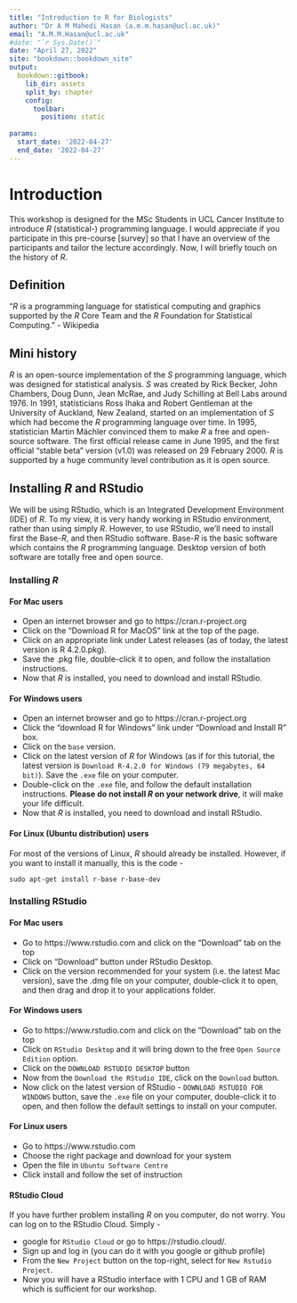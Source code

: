 ```yaml
--- 
title: "Introduction to R for Biologists"
author: "Dr A M Mahedi Hasan (a.m.m.hasan@ucl.ac.uk)"
email: "A.M.M.Hasan@ucl.ac.uk"
#date: "`r Sys.Date()`"
date: "April 27, 2022"
site: "bookdown::bookdown_site"
output:
  bookdown::gitbook:
    lib_dir: assets
    split_by: chapter
    config:
      toolbar:
        position: static
  
params:
  start_date: '2022-04-27'
  end_date: '2022-04-27'
---
```


# Introduction

This workshop is designed for the MSc Students in UCL Cancer Institute to introduce *R* (statistical-) programming language. I would appreciate if you participate in this pre-course [survey]<link> so that I have an overview of the participants and tailor the lecture accordingly. Now, I will briefly touch on the history of *R*.

## Definition

"*R* is a programming language for statistical computing and graphics supported by the *R* Core Team and the *R* Foundation for Statistical Computing." - Wikipedia

## Mini history

*R* is an open-source implementation of the *S* programming language, which was designed for statistical analysis. *S* was created by Rick Becker, John Chambers, Doug Dunn, Jean McRae, and Judy Schilling at Bell Labs around 1976. 
In 1991, statisticians Ross Ihaka and Robert Gentleman at the University of Auckland, New Zealand, started on an implementation of *S* which had become the *R* programming language over time. In 1995, statistician Martin Mächler convinced them to make *R* a free and open-source software. The first official release came in June 1995, and  the first official "stable beta" version (v1.0) was released on 29 February 2000. *R* is supported by a huge community level contribution as it is open source. 

## Installing *R* and RStudio

We will be using RStudio, which is an Integrated Development Environment (IDE) of *R*. To my view, it is very handy working in RStudio environment, rather than using simply *R*. However, to use RStudio, we’ll need to install first the Base-*R*, and then RStudio software. Base-*R* is the basic software which contains the *R* programming language. Desktop version of both software are totally free and open source.

### Installing *R*
#### For Mac users
- Open an internet browser and go to https://cran.r-project.org
- Click on the "Download R for MacOS" link at the top of the page.
- Click on an appropriate link under Latest releases (as of today, the latest version is R 4.2.0.pkg).
- Save the .pkg file, double-click it to open, and follow the installation instructions.
- Now that *R* is installed, you need to download and install RStudio.

#### For Windows users
- Open an internet browser and go to https://cran.r-project.org
- Click the "download R for Windows" link under "Download and Install R" box.
- Click on the `base` version.
- Click on the latest version of *R* for Windows (as if for this tutorial, the latest version is `Download R-4.2.0 for Windows (79 megabytes, 64 bit)`). Save the `.exe` file on your computer.
- Double-click on the `.exe` file, and follow the default installation instructions. **Please do not install *R* on your network drive**, it will make your life difficult.
- Now that *R* is installed, you need to download and install RStudio.


#### For Linux (Ubuntu distribution) users

For most of the versions of Linux, *R* should already be installed. However, if you want to install it manually, this is the code -
```
sudo apt-get install r-base r-base-dev
```

### Installing RStudio
#### For Mac users
- Go to https://www.rstudio.com and click on the "Download" tab on the top
- Click on "Download" button under RStudio Desktop.
- Click on the version recommended for your system (i.e. the latest Mac version), save the .dmg file on your computer, double-click it to open, and then drag and drop it to your applications folder.

#### For Windows users
- Go to https://www.rstudio.com and click on the "Download" tab on the top
- Click on `RStudio Desktop` and it will bring down to the free `Open Source Edition` option.
- Click on the `DOWNLOAD RSTUDIO DESKTOP` button
- Now from the `Download the RStudio IDE`, click on the `Download` button.
- Now click on the latest version of RStudio - `DOWNLOAD RSTUDIO FOR WINDOWS` button, save the `.exe` file on your computer, double-click it to open, and then follow the default settings to install on your computer.

#### For Linux users
- Go to https://www.rstudio.com
- Choose the right package and download for your system
- Open the file in `Ubuntu Software Centre`
- Click install and follow the set of instruction

#### RStudio Cloud
If you have further problem installing *R* on you computer, do not worry. You can log on to the RStudio Cloud. Simply -

- google for `RStudio Cloud` or go to https://rstudio.cloud/. 
- Sign up and log in (you can do it with you google or github profile)
- From the `New Project` button on the top-right, select for `New Rstudio Project`.
- Now you will have a RStudio interface with 1 CPU and 1 GB of RAM which is sufficient for our workshop.


